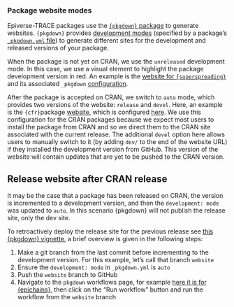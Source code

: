 ### Package website modes

Epiverse-TRACE packages use the [`{pkgdown}` package](https://pkgdown.r-lib.org/) to generate websites. `{pkgdown}` provides [development modes](https://pkgdown.r-lib.org/reference/build_site.html#development-mode) (specified by a package's [`_pkgdown.yml` file](https://pkgdown.r-lib.org/articles/customise.html)) to generate different sites for the development and released versions of your package.

When the package is not yet on CRAN, we use the `unreleased` development mode. In this case, we use a visual element to highlight the package development version in red. An example is the [website for `{superspreading}`](https://epiverse-trace.github.io/superspreading/) and its associated `_pkgdown` [configuration](https://github.com/epiverse-trace/superspreading/blob/main/_pkgdown.yml#L12-L13).

After the package is accepted on CRAN, we switch to `auto` mode, which provides two versions of the website: `release` and `devel`. Here, an example is the `{cfr}`package [website](https://epiverse-trace.github.io/cfr/), which is configured [here](https://github.com/epiverse-trace/cfr/blob/main/_pkgdown.yml#L5-L6). We use this configuration for the CRAN packages because we expect most users to install the package from CRAN and so we direct them to the CRAN site associated with the current release. The additional `devel` option here allows users to manually switch to it (by adding `dev/` to the end of the website URL) if they installed the development version from GitHub. This version of the website will contain updates that are yet to be pushed to the CRAN version.

::: {.callout-tip}
## Release website after CRAN release

It may be the case that a package has been released on CRAN, the version is incremented to a development version, and then the `development: mode` was updated to `auto`. In this scenario {pkgdown} will not publish the release site, only the dev site.

To retroactively deploy the release site for the previous release see [this {pkgdown} vignette](https://pkgdown.r-lib.org/articles/how-to-update-released-site.html), a brief overview is given in the following steps:

1. Make a git branch from the last commit before incrementing to the development version. For this example, let's call that branch `website`
2. Ensure the `development: mode` in `_pkgdown.yml` is `auto`
3. Push the `website` branch to GitHub
4. Navigate to the `pkgdown` workflows page, for example [here it is for {epichains}](https://github.com/epiverse-trace/epichains/actions/workflows/pkgdown.yaml), then click on the "Run workflow" button and run the workflow from the `website` branch
:::